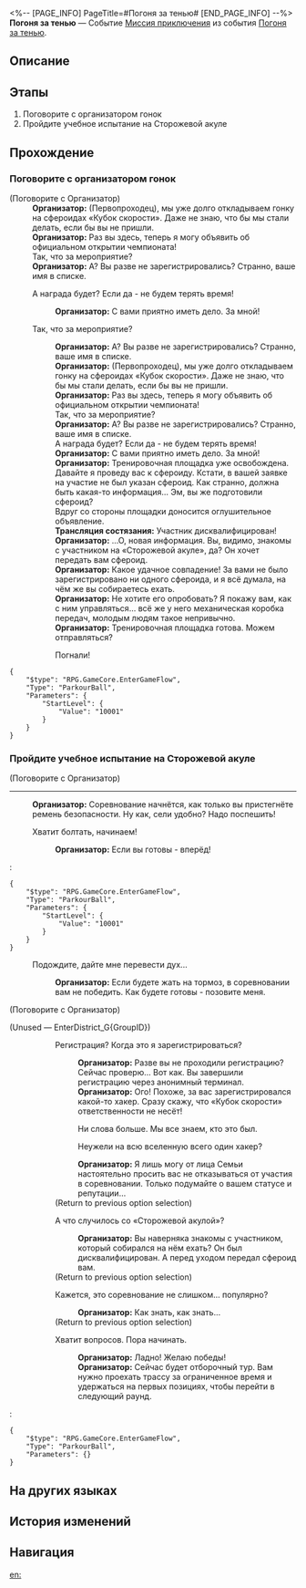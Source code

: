 <%-- [PAGE_INFO]
PageTitle=#Погоня за тенью#
[END_PAGE_INFO] --%>
{{Дополнить|Диалоги.}}
{{Миссия Инфобокс
|id              = 8033201
|Название        = 
|Изображение     = Миссия Погоня за тенью.png
|Тип             = Миссия приключения
|Событие         = Погоня за тенью
|Глава           = 
|Условия         = Завершена [[Миссия Освоения]] ''[[Фаворит]]''
|Персонажи       = Организатор; Первопроходец; Трансляция состязания
|СтартЛокация    = [[Пенакония]] — [[Отборочная площадка выжженных песков от Услады™]]
|Мир             = Пенакония
|Предыдущая      = 
|Следующая       = ???
|Награды         = Путеводитель путешественника*2; Очищенный эфир*2; Кредиты*20 000
}}
'''Погоня за тенью''' — Событие [[Миссия приключения]] из события [[Погоня за тенью]].

==Описание==
{{Описание|<!--официальное описание из Перекрёстка судеб-->}}

==Этапы==
# Поговорите с организатором гонок
# Пройдите учебное испытание на Сторожевой акуле

==Прохождение==
{{Дополнить}}
===Поговорите с организатором гонок===
{{Описание миссии|тип=Миссия приключения|локация=Отборочная площадка выжженных песков от Услады™|Скоро начнутся гонки на сфероидах, организованные Семьёй и КММ. Подождите-ка... Вы не помните, что подавали заявку, так откуда у вас взялось право на участие? Впрочем, неважно. Стоит узнать, что происходит.}}
{{Диалог Начало}}

;(Поговорите с Организатор)
:'''Организатор:''' {{MC|ж=Госпожа|м=Господин}} (Первопроходец), мы уже долго откладываем гонку на сфероидах «Кубок скорости». Даже не знаю, что бы мы стали делать, если бы вы не пришли.
:'''Организатор:''' Раз вы здесь, теперь я могу объявить об официальном открытии чемпионата!
:Так, что за мероприятие?
:'''Организатор:''' А? Вы разве не зарегистрировались? Странно, ваше имя в списке.
:{{Диалог|Журнал путешествий}} А награда будет? Если да - не будем терять время!
::'''Организатор:''' С вами приятно иметь дело. За мной!
::{{tx}}
:{{Диалог|Стрелка}} Так, что за мероприятие?
::'''Организатор:''' А? Вы разве не зарегистрировались? Странно, ваше имя в списке.
::{{tx}}
::{{tx}}
::{{tx}}
::'''Организатор:''' {{MC|ж=Госпожа|м=Господин}} (Первопроходец), мы уже долго откладываем гонку на сфероидах «Кубок скорости». Даже не знаю, что бы мы стали делать, если бы вы не пришли.
::'''Организатор:''' Раз вы здесь, теперь я могу объявить об официальном открытии чемпионата!
::Так, что за мероприятие?
::'''Организатор:''' А? Вы разве не зарегистрировались? Странно, ваше имя в списке.
::А награда будет? Если да - не будем терять время!
::'''Организатор:''' С вами приятно иметь дело. За мной!
::'''Организатор:''' Тренировочная площадка уже освобождена. Давайте я проведу вас к сфероиду. Кстати, в вашей заявке на участие не был указан сфероид. Как странно, должна быть какая-то информация... Эм, вы же подготовили сфероид?
::Вдруг со стороны площадки доносится оглушительное объявление.
::'''Трансляция состязания:''' Участник {{Цвет|Ключевой|nobold=1|«Сторожевая акула»}} дисквалифицирован!
::'''Организатор:''' ...О, новая информация. Вы, видимо, знакомы с участником на «Сторожевой акуле», да? Он хочет передать вам сфероид.
::'''Организатор:''' Какое удачное совпадение! За вами не было зарегистрировано ни одного сфероида, и я всё думала, на чём же вы собираетесь ехать.
::'''Организатор:''' Не хотите его опробовать? Я покажу вам, как с ним управляться... всё же у него механическая коробка передач, молодым людям такое непривычно.
::'''Организатор:''' Тренировочная площадка готова. Можем отправляться?
::{{Диалог|Стрелка}} Погнали!
<pre>{
	"$type": "RPG.GameCore.EnterGameFlow",
	"Type": "ParkourBall",
	"Parameters": {
		"StartLevel": {
			"Value": "10001"
		}
	}
}</pre>

{{Диалог Конец}}

===Пройдите учебное испытание на Сторожевой акуле===
{{Описание миссии|тип=Миссия приключения|локация=Отборочная площадка выжженных песков от Услады™|Довольно неожиданно, но Бутхилл оказался хорошим малым и доверил вам свой сфероид. Раз уж вы здесь, стоит попробовать потренироваться. Кто знает, а вдруг из вас выйдет {{MC|м=настоящий гонщик|ж=настоящая гонщица}}!}}
{{Диалог Начало}}

;(Поговорите с Организатор)
----
:'''Организатор:''' Соревнование начнётся, как только вы пристегнёте ремень безопасности. Ну как, сели удобно? Надо поспешить!
:{{Диалог|Журнал путешествий}} Хватит болтать, начинаем!
::'''Организатор:''' Если вы готовы - вперёд!
:<pre>{
	"$type": "RPG.GameCore.EnterGameFlow",
	"Type": "ParkourBall",
	"Parameters": {
		"StartLevel": {
			"Value": "10001"
		}
	}
}</pre>
:{{Диалог|Выход}} Подождите, дайте мне перевести дух...
::'''Организатор:''' Если будете жать на тормоз, в соревновании вам не победить. Как будете готовы - позовите меня.

;(Поговорите с Организатор)


;(Unused &mdash; EnterDistrict_G{GroupID})
:{{tx}}
::{{Диалог|Разговор}} Регистрация? Когда это я {{MC|ж=успела|м=успел}} зарегистрироваться?
:::'''Организатор:''' Разве вы не проходили регистрацию? Сейчас проверю... Вот как. Вы завершили регистрацию через анонимный терминал.
:::'''Организатор:''' Ого! Похоже, за вас зарегистрировался какой-то хакер. Сразу скажу, что «Кубок скорости» ответственности не несёт!
:::{{Диалог|Стрелка}} Ни слова больше. Мы все знаем, кто это был.
:::{{Диалог|Стрелка}} Неужели на всю вселенную всего один хакер?
:::'''Организатор:''' Я лишь могу от лица Семьи настоятельно просить вас не отказываться от участия в соревновании. Только подумайте о вашем статусе и репутации...
:::{{tx}}
::;(Return to previous option selection)
::{{Диалог|Разговор}} А что случилось со «Сторожевой акулой»?
:::'''Организатор:''' Вы наверняка знакомы с участником, который собирался на нём ехать? Он был дисквалифицирован. А перед уходом передал сфероид вам.
:::{{tx}}
::;(Return to previous option selection)
::{{Диалог|Разговор}} Кажется, это соревнование не слишком... популярно?
:::'''Организатор:''' Как знать, как знать...
:::{{tx}}
::;(Return to previous option selection)
::{{Диалог|Стрелка}} Хватит вопросов. Пора начинать.
:::'''Организатор:''' Ладно! Желаю победы!
:::'''Организатор:''' Сейчас будет отборочный тур. Вам нужно проехать трассу за ограниченное время и удержаться на первых позициях, чтобы перейти в следующий раунд.
:::{{tx}}
:<pre>{
	"$type": "RPG.GameCore.EnterGameFlow",
	"Type": "ParkourBall",
	"Parameters": {}
}</pre>
{{Диалог Конец}}

==На других языках==
{{На других языках
|en   = Trace 'n' Drift
|zhs  = 极速追影
|zht  = 極速追影
|ja   = シャドウチェイサー
|ko   = 트레이스 앤 드리프트
|es   = Rápido y asombroso
|fr   = Formule S
|ru   = Погоня за тенью
|th   = แรงแซงทะลุเงา
|vi   = Thần Tốc Truy Ảnh
|de   = Spur & Drift
|id   = Perburuan Bayangan Cepat
|pt   = Rápido e Assombroso
}}

==История изменений==
{{История изменений|3.5}}

==Навигация==
{{Миссия приключения Навбокс|Глава }}

[[en:]]
